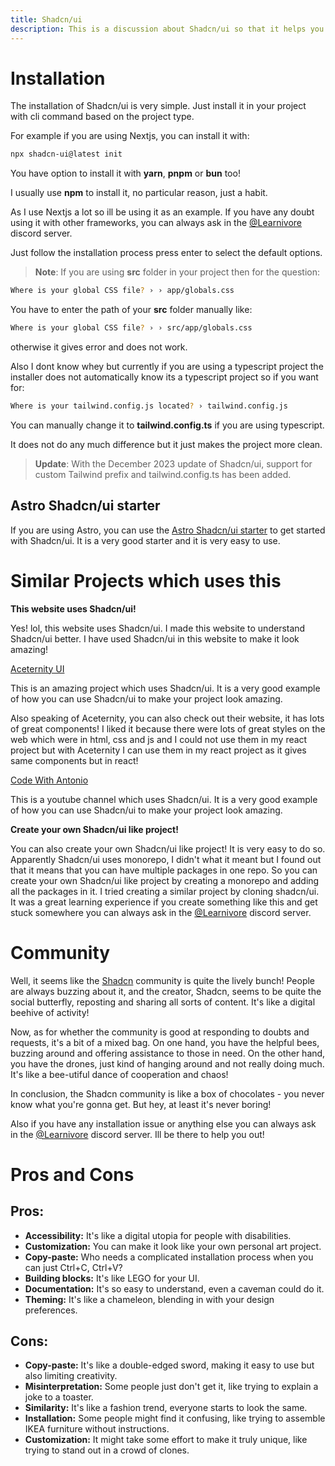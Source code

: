 ```yaml
---
title: Shadcn/ui
description: This is a discussion about Shadcn/ui so that it helps you before you code.
---
```


# Installation

The installation of Shadcn/ui is very simple. Just install it in your project with
cli command based on the project type.

For example if you are using Nextjs, you can install it with:

```bash
npx shadcn-ui@latest init
```

You have option to install it with **yarn**, **pnpm** or **bun** too!

I usually use **npm** to install it, no particular reason, just a habit.

As I use Nextjs a lot so ill be using it as an example. If you have any doubt using
it with other frameworks, you can always ask in the [@Learnivore](https://discord.com/invite/8tFHup743H) discord server.

Just follow the installation process press enter to select the default options.

> **Note**: If you are using **src** folder in your project then for the question:

```bash
Where is your global CSS file? › › app/globals.css
```

You have to enter the path of your **src** folder manually like:

```bash
Where is your global CSS file? › › src/app/globals.css
```

otherwise it gives error and does not work.

Also I dont know whey but currently if you are using a typescript project the installer does not automatically know its a typescript project so if you want
for:

```bash
Where is your tailwind.config.js located? › tailwind.config.js
``` 

You can manually change it to **tailwind.config.ts** if you are using typescript.

It does not do any much difference but it just makes the project more clean.

> **Update**: With the December 2023 update of Shadcn/ui, support for custom Tailwind prefix and tailwind.config.ts has been added.
## Astro Shadcn/ui starter

If you are using Astro, you can use the [Astro Shadcn/ui starter](https://astro.build/themes/details/shadcn-ui-template/)
to get started with Shadcn/ui. It is a very good starter and it is very easy to use.

# Similar Projects which uses this

**This website uses Shadcn/ui!**

Yes! lol, this website uses Shadcn/ui. I made this website to understand Shadcn/ui better. I have used Shadcn/ui in this website to make it look amazing!

[Aceternity UI](https://ui.aceternity.com/)

This is an amazing project which uses Shadcn/ui. It is a very good example of how you can use Shadcn/ui to make your project look amazing.

Also speaking of Aceternity, you can also check out their website, it has lots of great components! I liked it because there were lots of great 
styles on the web which were in html, css and js and I could not use them in my react project but with Aceternity I can use them in my react project as it gives 
same components but in react!

[Code With Antonio](https://youtube.com/@codewithantonio?si=WMBbdn36yY3cztLb)

This is a youtube channel which uses Shadcn/ui. It is a very good example of how you can use Shadcn/ui to make your project look amazing.

**Create your own Shadcn/ui like project!**

You can also create your own Shadcn/ui like project! It is very easy to do so. Apparently Shadcn/ui uses monorepo, I didn't what it meant but I found out that it means that you can have multiple packages in one repo. So you can create your own Shadcn/ui like project by creating a monorepo and adding all the packages in it.
I tried creating a similar project by cloning shadcn/ui. It was a great learning experience if you create something like this and get stuck somewhere you can always ask in the [@Learnivore](https://discord.com/invite/8tFHup743H) discord server.

# Community

Well, it seems like the [Shadcn](https://twitter.com/shadcn) community is quite the lively bunch! People are always buzzing about it, and the creator, Shadcn, seems to be quite the social butterfly, reposting and sharing all sorts of content. It's like a digital beehive of activity!

Now, as for whether the community is good at responding to doubts and requests, it's a bit of a mixed bag. On one hand, you have the helpful bees, buzzing around and offering assistance to those in need. On the other hand, you have the drones, just kind of hanging around and not really doing much. It's like a bee-utiful dance of cooperation and chaos!

In conclusion, the Shadcn community is like a box of chocolates - you never know what you're gonna get. But hey, at least it's never boring!

Also if you have any installation issue or anything else you can always ask in the [@Learnivore](https://discord.com/invite/8tFHup743H) discord server. Ill be there to help you out!

# Pros and Cons

## Pros:
- **Accessibility:** It's like a digital utopia for people with disabilities.
- **Customization:** You can make it look like your own personal art project.
- **Copy-paste:** Who needs a complicated installation process when you can just Ctrl+C, Ctrl+V?
- **Building blocks:** It's like LEGO for your UI.
- **Documentation:** It's so easy to understand, even a caveman could do it.
- **Theming:** It's like a chameleon, blending in with your design preferences.

## Cons:
- **Copy-paste:** It's like a double-edged sword, making it easy to use but also limiting creativity.
- **Misinterpretation:** Some people just don't get it, like trying to explain a joke to a toaster.
- **Similarity:** It's like a fashion trend, everyone starts to look the same.
- **Installation:** Some people might find it confusing, like trying to assemble IKEA furniture without instructions.
- **Customization:** It might take some effort to make it truly unique, like trying to stand out in a crowd of clones.
